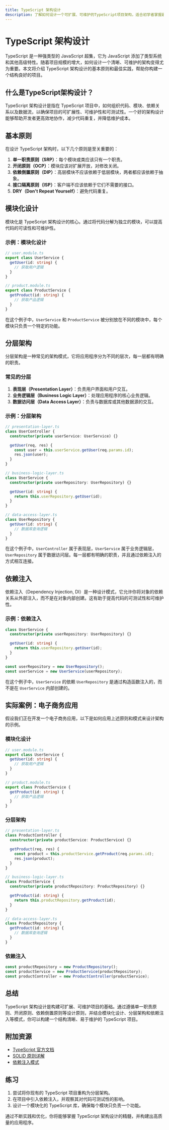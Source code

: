```yaml
---
title: TypeScript 架构设计
description: 了解如何设计一个可扩展、可维护的TypeScript项目架构，适合初学者掌握最佳实践。
---
```


# TypeScript 架构设计

TypeScript 是一种强类型的 JavaScript 超集，它为 JavaScript 添加了类型系统和其他高级特性。随着项目规模的增大，如何设计一个清晰、可维护的架构变得尤为重要。本文将介绍 TypeScript 架构设计的基本原则和最佳实践，帮助你构建一个结构良好的项目。

## 什么是TypeScript架构设计？

TypeScript 架构设计是指在 TypeScript 项目中，如何组织代码、模块、依赖关系以及数据流，以确保项目的可扩展性、可维护性和可测试性。一个好的架构设计能够帮助开发者更高效地协作，减少代码重复，并降低维护成本。

## 基本原则

在设计 TypeScript 架构时，以下几个原则是至关重要的：

1. **单一职责原则（SRP）**：每个模块或类应该只有一个职责。
2. **开闭原则（OCP）**：模块应该对扩展开放，对修改关闭。
3. **依赖倒置原则（DIP）**：高层模块不应该依赖于低层模块，两者都应该依赖于抽象。
4. **接口隔离原则（ISP）**：客户端不应该依赖于它们不需要的接口。
5. **DRY（Don't Repeat Yourself）**：避免代码重复。

## 模块化设计

模块化是 TypeScript 架构设计的核心。通过将代码分解为独立的模块，可以提高代码的可读性和可维护性。

### 示例：模块化设计

```typescript
// user.module.ts
export class UserService {
  getUser(id: string) {
    // 获取用户逻辑
  }
}

// product.module.ts
export class ProductService {
  getProduct(id: string) {
    // 获取产品逻辑
  }
}
```

在这个例子中，`UserService` 和 `ProductService` 被分别放在不同的模块中，每个模块只负责一个特定的功能。

## 分层架构

分层架构是一种常见的架构模式，它将应用程序分为不同的层次，每一层都有明确的职责。

### 常见的分层

1. **表现层（Presentation Layer）**：负责用户界面和用户交互。
2. **业务逻辑层（Business Logic Layer）**：处理应用程序的核心业务逻辑。
3. **数据访问层（Data Access Layer）**：负责与数据库或其他数据源的交互。

### 示例：分层架构

```typescript
// presentation-layer.ts
class UserController {
  constructor(private userService: UserService) {}

  getUser(req, res) {
    const user = this.userService.getUser(req.params.id);
    res.json(user);
  }
}

// business-logic-layer.ts
class UserService {
  constructor(private userRepository: UserRepository) {}

  getUser(id: string) {
    return this.userRepository.getUser(id);
  }
}

// data-access-layer.ts
class UserRepository {
  getUser(id: string) {
    // 数据库查询逻辑
  }
}
```

在这个例子中，`UserController` 属于表现层，`UserService` 属于业务逻辑层，`UserRepository` 属于数据访问层。每一层都有明确的职责，并且通过依赖注入的方式相互连接。

## 依赖注入

依赖注入（Dependency Injection, DI）是一种设计模式，它允许你将对象的依赖关系从外部注入，而不是在对象内部创建。这有助于提高代码的可测试性和可维护性。

### 示例：依赖注入

```typescript
class UserService {
  constructor(private userRepository: UserRepository) {}

  getUser(id: string) {
    return this.userRepository.getUser(id);
  }
}

const userRepository = new UserRepository();
const userService = new UserService(userRepository);
```

在这个例子中，`UserService` 的依赖 `UserRepository` 是通过构造函数注入的，而不是在 `UserService` 内部创建的。

## 实际案例：电子商务应用

假设我们正在开发一个电子商务应用，以下是如何应用上述原则和模式来设计架构的示例。

### 模块化设计

```typescript
// user.module.ts
export class UserService {
  getUser(id: string) {
    // 获取用户逻辑
  }
}

// product.module.ts
export class ProductService {
  getProduct(id: string) {
    // 获取产品逻辑
  }
}
```

### 分层架构

```typescript
// presentation-layer.ts
class ProductController {
  constructor(private productService: ProductService) {}

  getProduct(req, res) {
    const product = this.productService.getProduct(req.params.id);
    res.json(product);
  }
}

// business-logic-layer.ts
class ProductService {
  constructor(private productRepository: ProductRepository) {}

  getProduct(id: string) {
    return this.productRepository.getProduct(id);
  }
}

// data-access-layer.ts
class ProductRepository {
  getProduct(id: string) {
    // 数据库查询逻辑
  }
}
```

### 依赖注入

```typescript
const productRepository = new ProductRepository();
const productService = new ProductService(productRepository);
const productController = new ProductController(productService);
```

## 总结

TypeScript 架构设计是构建可扩展、可维护项目的基础。通过遵循单一职责原则、开闭原则、依赖倒置原则等设计原则，并结合模块化设计、分层架构和依赖注入等模式，你可以构建一个结构清晰、易于维护的 TypeScript 项目。

## 附加资源

- [TypeScript 官方文档](https://www.typescriptlang.org/docs/)
- [SOLID 原则详解](https://en.wikipedia.org/wiki/SOLID)
- [依赖注入模式](https://en.wikipedia.org/wiki/Dependency_injection)

## 练习

1. 尝试将你现有的 TypeScript 项目重构为分层架构。
2. 在项目中引入依赖注入，并观察其对代码可测试性的影响。
3. 设计一个模块化的 TypeScript 库，确保每个模块只负责一个功能。

通过不断实践和优化，你将能够掌握 TypeScript 架构设计的精髓，并构建出高质量的应用程序。
